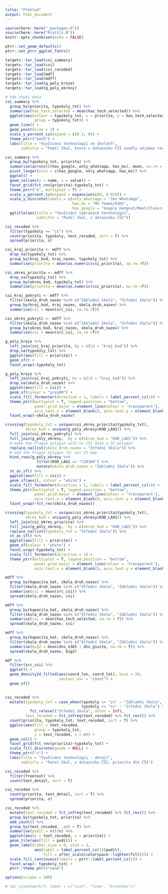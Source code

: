 ```yaml
---
title: "Přehled"
output: html_document
---
```


```r
source(here::here("_packages.R"))
source(here::here("R/utils.R"))
knitr::opts_chunk$set(echo = FALSE)

ptrr::set_geom_defaults()
ptrr::set_ptrr_ggplot_fonts()

targets::tar_load(csi_summary)
targets::tar_load(csi)
targets::tar_load(csi_recoded)
targets::tar_load(mdf)
targets::tar_load(mdff)
targets::tar_load(g_poly_kraje)
targets::tar_load(g_poly_okresy)
```

```r
# kde chybi data
csi_summary %>%
  group_by(priorita, typskoly_txt) %>%
  summarise(has_tech_selected = mean(has_tech_selected)) %>%
  ggplot(aes(colour = typskoly_txt, x = priorita, y = has_tech_selected,
             group = typskoly_txt)) +
  geom_line() +
  geom_point(size = 3) +
  scale_y_percent_cz(expand = c(0.1, 0)) +
  theme_ptrr("both") +
  labs(title = "Využívání technologií ve školách",
       subtitle = "Podíl škol, které v dotazníku ČŠI uvedly nějakou technologii\npodle priority ČŠI a stupně školy")
```

```r
csi_summary %>% 
  group_by(typskoly_txt, priorita) %>% 
  summarise(across(c(has_google, only_whatsapp, has_ms), mean, na.rm = T)) %>% 
  pivot_longer(cols = c(has_google, only_whatsapp, has_ms)) %>%
  ggplot() +
  geom_col(aes(y = name, x = value)) +
  facet_grid(fct_rev(priorita)~typskoly_txt) +
  theme_ptrr("x", multiplot = T) +
  scale_x_percent_cz(expand = expansion(c(0, 0.05))) +
  scale_y_discrete(labels = c(only_whatsapp = "Jen WhatsApp",
                              has_ms = "MS Teams/O365",
                              has_google = "Google Hangout/Meet/Classroom")) +
  ggtitle(aes(title = "Využívání vybraných technologií",
              subtitle = "Podíl škol, z dotazníku ČŠI"))
```


```r
csi_recoded %>%
  filter(typskoly == "zs") %>% 
  count(priorita, typskoly, text_recoded, sort = T) %>%
  spread(priorita, n)
```

```r
csi_kraj_priorita <- mdff %>% 
  drop_na(typskoly_txt) %>% 
  group_by(kraj_kod, kraj_nazev, typskoly_txt) %>% 
  summarise(priorita = mean(as.numeric(csi_priorita), na.rm =T))

csi_okres_priorita <- mdff %>% 
  drop_na(typskoly_txt) %>% 
  group_by(okres_kod, typskoly_txt) %>% 
  summarise(priorita = mean(as.numeric(csi_priorita), na.rm =T))

csi_kraj_pokryti <- mdff %>% 
  filter(skola_druh_nazev %in% c("Základní škola", "Střední škola")) %>% 
  group_by(kraj_kod, kraj_nazev, skola_druh_nazev) %>% 
  summarise(csi = mean(src_csi, na.rm =T))

csi_okres_pokryti <- mdff %>% 
  filter(skola_druh_nazev %in% c("Základní škola", "Střední škola")) %>% 
  group_by(okres_kod, kraj_nazev, skola_druh_nazev) %>% 
  summarise(csi = mean(src_csi, na.rm =T))
```


```r
g_poly_kraje %>% 
  left_join(csi_kraj_priorita, by = c(id = "kraj_kod")) %>% 
  drop_na(typskoly_txt) %>% 
  ggplot(aes(fill = priorita)) +
  geom_sf() +
  facet_wrap(~typskoly_txt)
```

```r
g_poly_kraje %>% 
  left_join(csi_kraj_pokryti, by = c(id = "kraj_kod")) %>% 
  drop_na(skola_druh_nazev) %>% 
  ggplot(aes(fill = csi)) +
  geom_sf(colour = "grey80") + 
  scale_fill_fermenter(direction = 1, labels = label_percent_cz(1)) +
  theme_ptrr(multiplot = T, legend.position = "bottom",
             panel.grid.major = element_line(colour = 'transparent'),
             axis.text.x = element_blank(), axis.text.y = element_blank()) +
  facet_wrap(~skola_druh_nazev)
```

```r
crossing(typskoly_txt = unique(csi_okres_priorita$typskoly_txt),
         okres_kod = unique(g_poly_okresy$KOD_LAU1)) %>% 
  full_join(csi_okres_pokryti) %>% 
  full_join(g_poly_okresy,  by = c(okres_kod = "KOD_LAU1")) %>% 
  # make the Prague polygon with no CSI data a SS polygon
  replace_na(list(skola_druh_nazev = "Střední škola")) %>% 
  # add the Prague polygon for our ZS map
  bind_rows(g_poly_okresy %>% 
              filter(KOD_LAU1 == "CZ0100") %>% 
              mutate(skola_druh_nazev = "Základní škola")) %>% 
  st_as_sf() %>%
  ggplot(aes(fill = csi)) +
  geom_sf(aes(), colour = "white") +
  scale_fill_fermenter(direction = 1, labels = label_percent_cz(1)) +
  theme_ptrr(multiplot = T, legend.position = "bottom",
             panel.grid.major = element_line(colour = 'transparent'),
             axis.text.x = element_blank(), axis.text.y = element_blank()) +
  facet_wrap(~fct_rev(skola_druh_nazev))
```

```r

crossing(typskoly_txt = unique(csi_okres_priorita$typskoly_txt),
         okres_kod = unique(g_poly_okresy$KOD_LAU1)) %>% 
  left_join(csi_okres_priorita) %>% 
  full_join(g_poly_okresy,  by = c(okres_kod = "KOD_LAU1")) %>% 
  replace_na(list(typskoly_txt = "Střední škola")) %>% 
  st_as_sf() %>% 
  ggplot(aes(fill = priorita)) +
  geom_sf(colour = "white") +
  facet_wrap(~typskoly_txt) +
  scale_fill_fermenter(direction = 1) +
  theme_ptrr(multiplot = T, legend.position = "bottom",
             panel.grid.major = element_line(colour = 'transparent'),
             axis.text.x = element_blank(), axis.text.y = element_blank())
```
```r
mdff %>% 
  group_by(kapacita_kat, skola_druh_nazev) %>% 
  filter(skola_druh_nazev %in% c("Střední škola", "Základní škola")) %>% 
  summarise(csi = mean(src_csi)) %>% 
  spread(skola_druh_nazev, csi)
```

```r
mdff %>% 
  group_by(kapacita_kat, skola_druh_nazev) %>% 
  filter(skola_druh_nazev %in% c("Střední škola", "Základní škola")) %>% 
  summarise(csi = mean(has_tech_selected, na.rm = T)) %>% 
  spread(skola_druh_nazev, csi)
```
```r
mdff %>% 
  group_by(kapacita_kat, skola_druh_nazev) %>% 
  filter(skola_druh_nazev %in% c("Střední škola", "Základní škola")) %>% 
  summarise(big2 = mean(dns_o365 | dns_gsuite, na.rm = T)) %>% 
  spread(skola_druh_nazev, big2)
```


```r
mdf %>% 
  filter(src_csi) %>% 
  ggplot() +
  geom_density2d_filled(aes(coord_lon, coord_lat), bins = 20,
                        contour_var = "count") +
  geom_sf()
  
```


```r
csi_recoded %>%
  mutate(typskoly_txt = case_when(typskoly == "zs" ~ "Základní škola",
                                  typskoly == "ss" ~ "Střední škola") %>%
           fct_relevel("Střední škola", after = Inf),
         text_recoded = fct_infreq(text_recoded) %>% fct_rev()) %>% 
  count(priorita, typskoly_txt, text_recoded, sort = T) %>%
  ggplot(aes(fill = text_recoded,
             group = typskoly_txt,
             y = text_recoded, x = n)) +
  geom_col() +
  facet_grid(fct_rev(priorita)~typskoly_txt) +
  scale_fill_discrete(guide = NULL) +
  theme_ptrr("x") +
  labs(title = "Využívání technologii - detail",
       subtitle = "Počet škol, z dotazníku ČŠI, priorita dle ČŠI")
```


```r
csi_recoded %>%
  filter(freetext) %>% 
  count(text_detail, sort = T)
```


```r
csi_recoded %>%
  count(priorita, text_detail, sort = T) %>% 
  spread(priorita, n)
```


```r
csi_recoded %>%
  mutate(text_recoded = fct_infreq(text_recoded) %>% fct_rev()) %>%
  group_by(typskoly_txt, priorita) %>%
  add_count() %>%
  group_by(text_recoded, .add = T) %>%
  summarise(podil = n()/n) %>%
  ggplot(aes(y = text_recoded, x = priorita)) +
  geom_tile(aes(fill = podil)) +
  geom_label(label.size = 0, size = 3, 
             aes(label = label_percent_cz(1)(podil),
                 fill = after_scale(colorspace::lighten(fill)))) +
  scale_fill_continuous(labels = ptrr::label_percent_cz(1)) +
  facet_wrap(~ typskoly_txt) +
  ptrr::theme_ptrr("none")

```

```r
options(scipen = 100)
```



```r
# tar_visnetwork(T, label = c("size", "time", "branches"))
```

